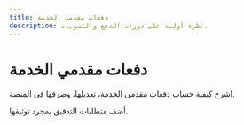 ```yaml
---
title: دفعات مقدمي الخدمة
description: نظرة أولية على دورات الدفع والتسويات.
---
```


# دفعات مقدمي الخدمة

اشرح كيفية حساب دفعات مقدمي الخدمة، تعديلها، وصرفها في المنصة.

أضف متطلبات التدقيق بمجرد توثيقها.
